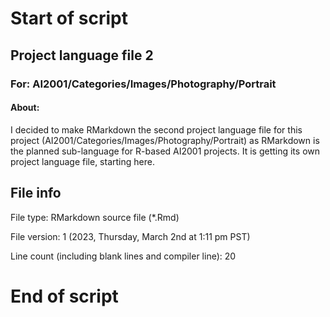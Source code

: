 # Start of script

## Project language file 2

### For: AI2001/Categories/Images/Photography/Portrait

#### About:

I decided to make RMarkdown the second project language file for this project (AI2001/Categories/Images/Photography/Portrait) as RMarkdown is the planned sub-language for R-based AI2001 projects. It is getting its own project language file, starting here.

## File info

File type: RMarkdown source file (*.Rmd)

File version: 1 (2023, Thursday, March 2nd at 1:11 pm PST)

Line count (including blank lines and compiler line): 20

# End of script
